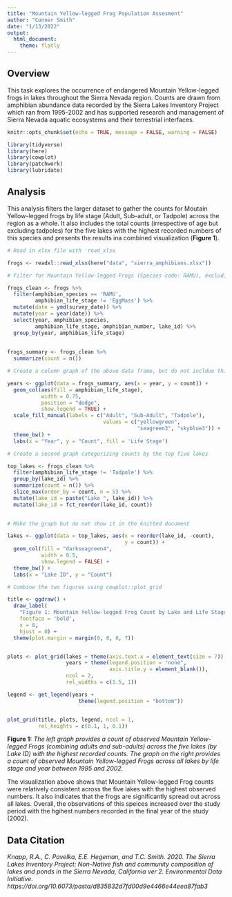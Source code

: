 ```yaml
---
title: "Mountain Yellow-legged Frog Population Assesment"
author: "Conner Smith"
date: "1/13/2022"
output: 
  html_document: 
    theme: flatly
---
```


## **Overview**

This task explores the occurrence of endangered Mountain Yellow-legged frogs in lakes throughout the Sierra Nevada region. Counts are drawn from amphibian abundance data recorded by the Sierra Lakes Inventory Project which ran from 1995-2002 and has supported research and management of Sierra Nevada aquatic ecosystems and their terrestrial interfaces. 

```r
knitr::opts_chunk$set(echo = TRUE, message = FALSE, warning = FALSE)

library(tidyverse)
library(here)
library(cowplot)
library(patchwork)
library(lubridate)

```

## **Analysis**

This analysis filters the larger dataset to gather the counts for Moutain Yellow-legged frogs by life stage (Adult, Sub-adult, or Tadpole) across the region as a whole. It also includes the total counts (irrespective of age but excluding tadpoles) for the five lakes with the highest recorded numbers of this species and presents the results ina  combined visualization (**Figure 1**). 

```r
# Read in xlsx file with 'read_xlsx

frogs <- readxl::read_xlsx(here("data", "sierra_amphibians.xlsx"))
```


```r
# Filter for Mountain Yellow-legged Frogs (Species code: RAMU), excluding egg life stage (code: EggMass) and group by year and lifestage. 

frogs_clean <- frogs %>% 
  filter(amphibian_species == 'RAMU',
         amphibian_life_stage != 'EggMass') %>% 
  mutate(date = ymd(survey_date)) %>%
  mutate(year = year(date)) %>% 
  select(year, amphibian_species, 
         amphibian_life_stage, amphibian_number, lake_id) %>%
  group_by(year, amphibian_life_stage) 
  
  
frogs_summary <- frogs_clean %>% 
  summarize(count = n())

```


```r
# Create a column graph of the above data frame, but do not incldue this graph in the knitted document 

years <- ggplot(data = frogs_summary, aes(x = year, y = count)) +
  geom_col(aes(fill = amphibian_life_stage), 
           width = 0.75, 
           position = "dodge",
           show.legend = TRUE) +
  scale_fill_manual(labels = c("Adult", "Sub-Adult", "Tadpole"),
                               values = c("yellowgreen",
                                          "seagreen3", "skyblue3")) +
  theme_bw() +
  labs(x = "Year", y = "Count", fill = 'Life Stage')

```

```r
# Create a second graph categorizing counts by the top five lakes 

top_lakes <- frogs_clean %>%
  filter(amphibian_life_stage != 'Tadpole') %>% 
  group_by(lake_id) %>%
  summarize(count = n()) %>% 
  slice_max(order_by = count, n = 5) %>% 
  mutate(lake_id = paste("Lake ", lake_id)) %>% 
  mutate(lake_id = fct_reorder(lake_id, count))
  

# Make the graph but do not show it in the knitted document

lakes <- ggplot(data = top_lakes, aes(x = reorder(lake_id, -count), 
                                      y = count)) +
  geom_col(fill = "darkseagreen4",
           width = 0.5,
           show.legend = FALSE) +
  theme_bw() +
  labs(x = "Lake ID", y = "Count")

```

```r
# Combine the two figures using cowplot::plot_grid

title <- ggdraw() + 
  draw_label(
    "Figure 1: Mountain Yellow-legged Frog Count by Lake and Life Stage",
    fontface = 'bold',
    x = 0,
    hjust = 0) +
  theme(plot.margin = margin(0, 0, 0, 7))


plots <- plot_grid(lakes + theme(axis.text.x = element_text(size = 7)),
                   years + theme(legend.position = "none",
                                 axis.title.y = element_blank()),
                   ncol = 2,
                   rel_widths = c(1.5, 1))

legend <- get_legend(years + 
                       theme(legend.position = "bottom"))


plot_grid(title, plots, legend, ncol = 1,
          rel_heights = c(0.1, 1, 0.1))

```


**Figure 1:** *The left graph provides a count of observed Mountain Yellow-legged Frogs (combining adults and sub-adults) across the five lakes (by Lake ID) with the highest recorded counts. The graph on the right provides a count of observed Mountain Yellow-legged Frogs across all lakes by life stage and year between 1995 and 2002.*

The visualization above shows that Mountain Yellow-legged Frog counts were relatively consistent across the five lakes with the highest observed numbers. It also indicates that the frogs are significantly spread out across all lakes. Overall, the observations of this speices increased over the study period with the hgihest numbers recorded in the final year of the study (2002). 

## **Data Citation** 

*Knapp, R.A., C. Pavelka, E.E. Hegeman, and T.C. Smith. 2020. The Sierra Lakes Inventory Project: Non-Native fish and community composition of lakes and ponds in the Sierra Nevada, California ver 2. Environmental Data Initiative. https://doi.org/10.6073/pasta/d835832d7fd00d9e4466e44eea87fab3*
